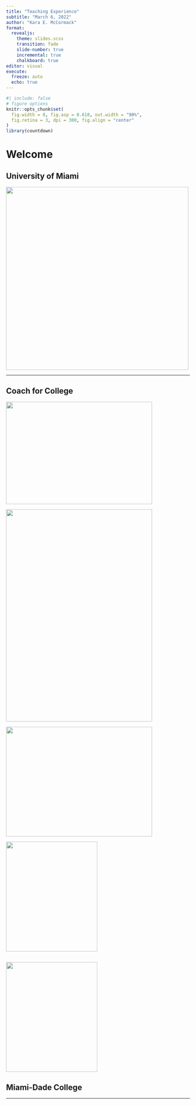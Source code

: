 ```yaml
---
title: "Teaching Experience"
subtitle: "March 6, 2022"
author: "Kara E. McCormack"
format: 
  revealjs:
    theme: slides.scss
    transition: fade
    slide-number: true
    incremental: true 
    chalkboard: true
editor: visual
execute:
  freeze: auto
  echo: true
---
```


```r
#| include: false
# figure options
knitr::opts_chunk$set(
  fig.width = 8, fig.asp = 0.618, out.width = "90%",
  fig.retina = 3, dpi = 300, fig.align = "center"
)
library(countdown)
```

# Welcome

## University of Miami

![](./img/umiami.png){.absolute top="120" left="30" width="500" height="500"}


---

## Coach for College

![](./img/group_work.JPG){.absolute top="90" left="0" width="400" height="280"}

![](./img/volley.JPG){.absolute top="90" right="230" width="400" height="580"}

![](./img/classroom.JPG){.absolute bottom="10" left="0" width="400" height="300"}

![](./img/boat.JPG){.absolute top="90" right="-40" width="250" height="300"}

![](./img/lineup.JPG){.absolute bottom="5" right="-40" width="250" height="300"}
---

## Miami-Dade College


---
